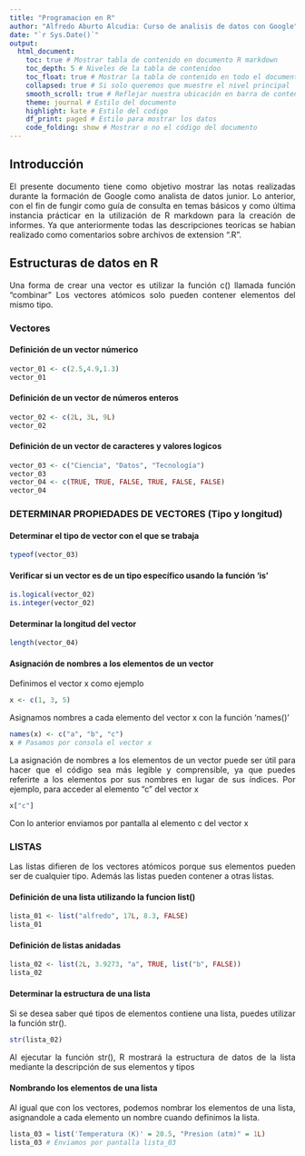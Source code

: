 ```yaml
---
title: "Programacion en R"
author: "Alfredo Aburto Alcudia: Curso de analisis de datos con Google"
date: "`r Sys.Date()`"
output: 
  html_document:
    toc: true # Mostrar tabla de contenido en documento R markdown
    toc_depth: 5 # Niveles de la tabla de contenidoo
    toc_float: true # Mostrar la tabla de contenido en todo el documento
    collapsed: true # Si solo queremos que muestre el nivel principal
    smooth_scroll: true # Reflejar nuestra ubicación en barra de contenido
    theme: journal # Estilo del documento
    highlight: kate # Estilo del codigo
    df_print: paged # Estilo para mostrar los datos
    code_folding: show # Mostrar o no el código del documento
---
```


<div style="text-align: justify;">

## Introducción
El presente documento tiene como objetivo mostrar las notas realizadas durante
la formación de Google como analista de datos junior. Lo anterior, con el fin
de fungir como guía de consulta en temas básicos y como última instancia
prácticar en la utilización de R markdown para la creación de informes. Ya que
anteriormente todas las descripciones teoricas se habian realizado como 
comentarios sobre archivos de extension ".R".

## Estructuras de datos en R
Una forma de crear una vector es utilizar la función c()
llamada función "combinar"
Los vectores atómicos solo pueden contener elementos del mismo
tipo.

### Vectores
#### Definición de un vector númerico
```r
vector_01 <- c(2.5,4.9,1.3)
vector_01
```

#### Definición de un vector de números enteros
```r
vector_02 <- c(2L, 3L, 9L)
vector_02
```

#### Definición de un vector de caracteres y valores logicos
```r
vector_03 <- c("Ciencia", "Datos", "Tecnología")
vector_03
vector_04 <- c(TRUE, TRUE, FALSE, TRUE, FALSE, FALSE)
vector_04
```

### DETERMINAR PROPIEDADES DE VECTORES (Tipo y longitud)
#### Determinar el tipo de vector con el que se trabaja
```r
typeof(vector_03)
```

#### Verificar si un vector es de un tipo específico usando la función 'is'
```r
is.logical(vector_02)
is.integer(vector_02)
```

#### Determinar la longitud del vector
```r
length(vector_04)
```

#### Asignación de nombres a los elementos de un vector

Definimos el vector x como ejemplo
```r
x <- c(1, 3, 5)
```

Asignamos nombres a cada elemento del vector x con la función 'names()'

```r
names(x) <- c("a", "b", "c")
x # Pasamos por consola el vector x
```
La asignación de nombres a los elementos de un vector puede ser útil para hacer 
que el código sea más legible y comprensible, ya que puedes referirte a los elementos 
por sus nombres en lugar de sus índices. Por ejemplo, para acceder al elemento 
"c" del vector x
```r
x["c"]
```
Con lo anterior enviamos por pantalla al elemento c del vector x

### LISTAS
Las listas difieren de los vectores atómicos porque sus elementos pueden ser de 
cualquier tipo. Además las listas pueden contener a otras listas.

#### Definición de una lista utilizando la funcion list()
```r
lista_01 <- list("alfredo", 17L, 8.3, FALSE)
lista_01
```

#### Definición de listas anidadas
```r
lista_02 <- list(2L, 3.9273, "a", TRUE, list("b", FALSE))
lista_02
```

#### Determinar la estructura de una lista
Si se desea saber qué tipos de elementos contiene una lista, puedes utilizar 
la función str().
```r
str(lista_02)
```
Al ejecutar la función str(), R mostrará la estructura de datos de la lista 
mediante la descripción de sus elementos y tipos

#### Nombrando los elementos de una lista
Al igual que con los vectores, podemos nombrar los elementos de una
lista, asignandole a cada elemento un nombre cuando definimos la lista.

```r
lista_03 = list('Temperatura (K)' = 20.5, "Presion (atm)" = 1L)
lista_03 # Enviamos por pantalla lista_03
```
</div>
